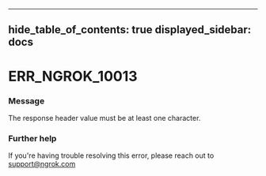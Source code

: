 

---
hide_table_of_contents: true
displayed_sidebar: docs
---


# ERR_NGROK_10013

### Message
The response header value must be at least one character.

<ErrorDetails />



### Further help
If you're having trouble resolving this error, please reach out to [support@ngrok.com](mailto:support@ngrok.com?subject=Help%20with%20ERR_NGROK_10013)


